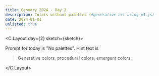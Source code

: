 ```yaml
---
title: Genuary 2024 - Day 2
description: Colors without palettes (#generative art using p5.js)
date: 2024-01-01
unlisted: true
---
```



<C.Layout day={2} sketch={sketch}>

Prompt for today is "No palettes". Hint text is

> Generative colors, procedural colors, emergent colors.

</C.Layout>
